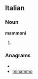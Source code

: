 ==Italian==

===Noun===
'''mammoni''' {{m}}

# {{plural of|[[mammone]]|lang=it}}

===Anagrams===
* {{alphagram|aimmmno}}
* [[minammo#Italian|minammo]]